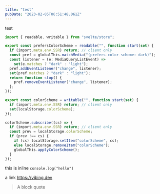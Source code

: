 ```yaml
---
title: "test"
pubDate: "2023-02-05T06:51:48.061Z"
---
```


test

```typescript
import { readable, writable } from "svelte/store";

export const prefersColorScheme = readable("", function start(set) {
  if (import.meta.env.SSR) return; // client only
  const pref = globalThis.matchMedia("(prefers-color-scheme: dark)");
  const listener = (e: MediaQueryListEvent) =>
    set(e.matches ? "dark" : "light");
  pref.addEventListener("change", listener);
  set(pref.matches ? "dark" : "light");
  return function stop() {
    pref.removeEventListener("change", listener);
  };
});

export const colorScheme = writable("", function start(set) {
  if (import.meta.env.SSR) return; // client only
  set(localStorage.colorScheme);
});

colorScheme.subscribe((cs) => {
  if (import.meta.env.SSR) return; // client only
  const prev = localStorage.colorScheme;
  if (prev !== cs) {
    if (cs) localStorage.setItem("colorScheme", cs);
    else localStorage.removeItem("colorScheme");
    globalThis.applyColorScheme();
  }
});
```

this is inline `console.log("hello")`

a link https://vibing.dev

> A block quote
